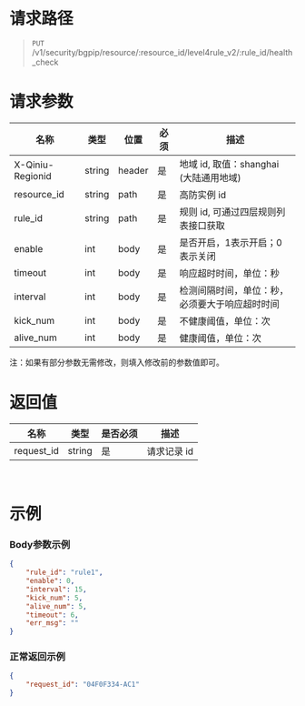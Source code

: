 <style>.topic-content-wrap .topic-detail table thead th { word-break: keep-all; }</style>

# 请求路径
>`PUT` /v1/security/bgpip/resource/:resource_id/level4rule_v2/:rule_id/health_check

# 请求参数
| 名称 | 类型 | 位置 | 必须 | 描述 |
| ----- | ----- | ----- | ----- | ----- |
| X-Qiniu-Regionid | string | header | 是 | 地域 id, 取值：shanghai (大陆通用地域)|
| resource_id | string | path | 是 | 高防实例 id |
| rule_id | string | path | 是 | 规则 id, 可通过四层规则列表接口获取 |
| enable | int | body | 是 | 是否开启，1表示开启；0表示关闭 |
| timeout | int | body | 是 | 响应超时时间，单位：秒 |
| interval | int | body | 是 | 检测间隔时间，单位：秒，必须要大于响应超时时间 |
| kick_num | int | body | 是 | 不健康阈值，单位：次 |
| alive_num | int | body | 是 | 健康阈值，单位：次 |


注：如果有部分参数无需修改，则填入修改前的参数值即可。

# 返回值
| 名称 | 类型 | 是否必须 | <center>描述 |
| ----- | ----- | ----- | ----- |
| request_id | string | 是 | 请求记录 id |

<br>
	
# 示例
### Body参数示例
```json
{
    "rule_id": "rule1",
    "enable": 0,
    "interval": 15,
    "kick_num": 5,
    "alive_num": 5,
    "timeout": 6,
    "err_msg": ""
}
```

### 正常返回示例
```json
{
    "request_id": "04F0F334-AC1"
}
```
